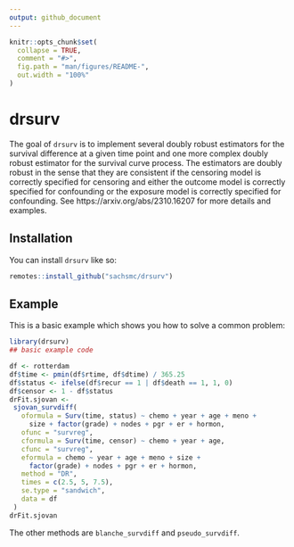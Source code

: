 ```yaml
---
output: github_document
---
```


<!-- README.md is generated from README.Rmd. Please edit that file -->

```r
knitr::opts_chunk$set(
  collapse = TRUE,
  comment = "#>",
  fig.path = "man/figures/README-",
  out.width = "100%"
)
```

# drsurv

<!-- badges: start -->
<!-- badges: end -->

The goal of `drsurv` is to implement several doubly robust estimators for the 
    survival difference at a given time point and one more complex 
    doubly robust estimator for the survival curve process. The estimators 
    are doubly robust in the sense that they are consistent if the censoring 
    model is correctly specified for censoring and either the outcome model 
    is correctly specified for confounding or the exposure model is correctly 
    specified for confounding. See https://arxiv.org/abs/2310.16207 for 
    more details and examples. 

## Installation

You can install `drsurv` like so:

``` r
remotes::install_github("sachsmc/drsurv")
```

## Example

This is a basic example which shows you how to solve a common problem:

```r
library(drsurv)
## basic example code

df <- rotterdam
df$time <- pmin(df$rtime, df$dtime) / 365.25
df$status <- ifelse(df$recur == 1 | df$death == 1, 1, 0)
df$censor <- 1 - df$status
drFit.sjovan <-
 sjovan_survdiff(
   oformula = Surv(time, status) ~ chemo + year + age + meno +
     size + factor(grade) + nodes + pgr + er + hormon,
   ofunc = "survreg",
   cformula = Surv(time, censor) ~ chemo + year + age,
   cfunc = "survreg",
   eformula = chemo ~ year + age + meno + size +
     factor(grade) + nodes + pgr + er + hormon,
   method = "DR",
   times = c(2.5, 5, 7.5),
   se.type = "sandwich",
   data = df
 )
drFit.sjovan
```

The other methods are `blanche_survdiff` and `pseudo_survdiff`.

